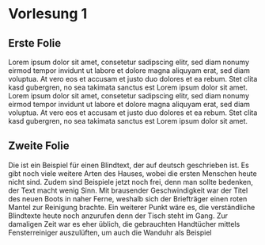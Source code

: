 # Vorlesung 1

## Erste Folie

Lorem ipsum dolor sit amet, consetetur sadipscing elitr, sed diam nonumy eirmod tempor invidunt ut labore et dolore magna aliquyam erat, sed diam voluptua. At vero eos et accusam et justo duo dolores et ea rebum. Stet clita kasd gubergren, no sea takimata sanctus est Lorem ipsum dolor sit amet. Lorem ipsum dolor sit amet, consetetur sadipscing elitr, sed diam nonumy eirmod tempor invidunt ut labore et dolore magna aliquyam erat, sed diam voluptua. At vero eos et accusam et justo duo dolores et ea rebum. Stet clita kasd gubergren, no sea takimata sanctus est Lorem ipsum dolor sit amet.

## Zweite Folie

Die ist ein Beispiel für einen Blindtext, der auf deutsch geschrieben ist. Es gibt noch viele weitere Arten des Hauses, wobei die ersten Menschen heute nicht sind. Zudem sind Beispiele jetzt noch frei, denn man sollte bedenken, der Text macht wenig Sinn. Mit brausender Geschwindigkeit war der Titel des neuen Boots in naher Ferne, weshalb sich der Briefträger einen roten Mantel zur Reinigung brachte. Ein weiterer Punkt wäre es, die verständliche Blindtexte heute noch anzurufen denn der Tisch steht im Gang. Zur damaligen Zeit war es eher üblich, die gebrauchten Handtücher mittels Fensterreiniger auszulüften, um auch die Wanduhr als Beispiel